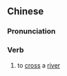 ==Chinese==
{{zh-forms|s=过江}}

===Pronunciation===
{{zh-pron
|m=guòjiāng
|c=gwo3 gong1
|cat=v
}}

===Verb===
{{zh-verb}}

# to [[cross]] a [[river]]